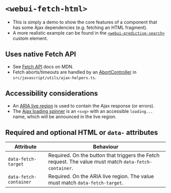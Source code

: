 
<Meta of={WebUIFetchHtml} />

# `<webui-fetch-html>`
- This is simply a demo to show the core features of a component that has some Ajax dependencies (e.g. fetching an HTML fragment).
- A more realistic example can be found in the [`<webui-predictive-search>`](/docs/web-components-or-custom-elements-webui-predictive-search--docs) custom element.

## Uses native Fetch API
- See [Fetch API](https://developer.mozilla.org/en-US/docs/Web/API/Fetch_API) docs on MDN.
- Fetch aborts/timeouts are handled by an [AbortController](https://developer.mozilla.org/en-US/docs/Web/API/AbortController) in `src/javascript/utils/ajax-helpers.ts`.

## Accessibility considerations
- An [ARIA live region](https://developer.mozilla.org/en-US/docs/Web/Accessibility/ARIA/ARIA_Live_Regions) is used to contain the Ajax response (or errors).
- The [Ajax loading spinner](/docs/components-ajax-spinner--docs) is an `<svg>` with an accessible `loading...` name, which will be announced in the live region.

## Required and optional HTML  or `data-` attributes

Attribute | Behaviour
--- | ---
`data-fetch-target` | Required. On the button that triggers the Fetch request. The value must match `data-fetch-container`.
`data-fetch-container` | Required. On the ARIA live region. The value must match `data-fetch-target`.

<Canvas of={WebUIFetchHtml.WebUIFetchHtml} />
